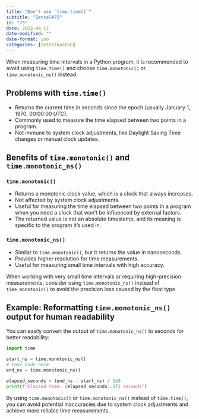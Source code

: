 ```yaml
---
title: "Don't use `time.time()`"
subtitle: "Zettel#75"
id: "75"
date: 2023-04-17
date-modified: ""
date-format: iso
categories: [zettelkasten]
---
```

When measuring time intervals in a Python program, it is recommended to avoid using `time.time()` and choose `time.monotonic()` or `time.monotonic_ns()` instead.

## Problems with `time.time()`

* Returns the current time in seconds since the epoch (usually January 1, 1970, 00:00:00 UTC).
* Commonly used to measure the time elapsed between two points in a program.
* Not immune to system clock adjustments, like Daylight Saving Time changes or manual clock updates.

## Benefits of `time.monotonic()` and `time.monotonic_ns()`

### `time.monotonic()`

* Returns a monotonic clock value, which is a clock that always increases.
* Not affected by system clock adjustments.
* Useful for measuring the time elapsed between two points in a program when you need a clock that won't be influenced by external factors.
* The returned value is not an absolute timestamp, and its meaning is specific to the program it's used in.

### `time.monotonic_ns()`

* Similar to `time.monotonic()`, but it returns the value in nanoseconds.
* Provides higher resolution for time measurements.
* Useful for measuring small time intervals with high accuracy.

When working with very small time intervals or requiring high-precision measurements, consider using `time.monotonic_ns()` instead of `time.monotonic()` to avoid the precision loss caused by the float type

## Example: Reformatting `time.monotonic_ns()` output for human readability

You can easily convert the output of `time.monotonic_ns()` to seconds for better readability:

```python
import time

start_ns = time.monotonic_ns()
# Your code here
end_ns = time.monotonic_ns()

elapsed_seconds = (end_ns - start_ns) / 1e9
print(f"Elapsed time: {elapsed_seconds:.5f} seconds")
```

By using `time.monotonic()` or `time.monotonic_ns()` instead of `time.time()`, you can avoid potential inaccuracies due to system clock adjustments and achieve more reliable time measurements.
